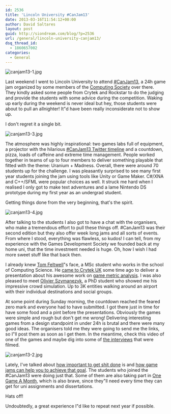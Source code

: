 ```yaml
---
id: 2536
title: 'Lincoln University #CanJam13'
date: 2013-03-16T11:54:12+00:00
author: David Saltares
layout: post
guid: http://siondream.com/blog/?p=2536
url: /general/lincoln-university-canjam13/
dsq_thread_id:
  - 1860657002
categories:
  - General
---
```


![canjam13-1.jpg](/img/wp/canjam13-1.webp)

Last weekend I went to Lincoln University to attend [#CanJam13](https://www.facebook.com/CanJamUK?fref=ts), a 24h game jam organized by some members of the [Computing Society](http://ulcs.co.uk/Home) over there. They kindly asked some people from Crytek and Rockstar to do the judging and provide the students with some advice during the competition. Waking up early during the weekend is never ideal but hey, those students were about to pull an allnighter! It"d have been really inconsiderate not to show up.

I don't regret it a single bit.

![canjam13-3.jpg](/img/wp/canjam13-3.webp)

The atmosphere was highly inspirational: two games labs full of equipment, a projector with the hilarious [#CanJam13 Twitter timeline](https://twitter.com/search/realtime?q=%23canjam13) and a countdown, pizza, loads of caffeine and extreme time management. People worked together in teams of up to four members to deliver something playable that fitted with the theme: Uranium + Madness. Overall, there were around 70 students up for the challenge. I was pleasantly surprised to see many first year students joining the jam using tools like Unity or Game Maker. C#/XNA and C++/SFML were popular choices as well. It struck me hard when I realised I only got to make text adventures and a lame Nintendo DS prototype during my first year as an undergrad student.

Getting things done from the very beginning, that's the spirit.

![canjam13-4.jpg](/img/wp/canjam13-4.webp)

After talking to the students I also got to have a chat with the organisers, who make a tremendous effort to pull these things off. #CanJam13 was their second edition but they also offer week long jams and all sorts of events. From where I stood, everything was flawless, so kudos! I can tell, from my experience with the Games Development Society we founded back at my home uni, that the time investment needed is huge. Oh, how I wish I had more sweet stuff like that back then.

I already knew [Tom Feltwell](https://twitter.com/tfeltwell)"s face, a MSc student who works in the school of Computing Science. He [came to Crytek UK](http://games.lincoln.ac.uk/2012/03/crytek-nottingham-presentation/) some time ago to deliver a presentation about his awesome work on [game metric analysis](http://lincolnredorchestra.blogspot.co.uk/). I was also pleased to meet [Olivier Szymanezyk](https://twitter.com/OScpp), a PhD student who showed me his impressive crowd simulation. Up to 3K entities walking around an airport with their individual destinations and social groups.

At some point during Sunday morning, the countdown reached the feared zero mark and everyone had to have submitted. I got there just in time for have some food and a pint before the presentations. Obviously the games were simple and rough but don't get me wrong! Delivering interesting games from a design standpoint in under 24h is brutal and there were many good ideas. The organisers told me they were going to send me the links, so I"ll post them as soon as I get them. In the meantime, check this video of one of the games and maybe dig into some of [the interviews](http://www.youtube.com/user/ComputingSociety) that were filmed.

![canjam13-2.jpg](/img/wp/canjam13-2.webp)

Lately, I've talked about [how important to get shit done](/games/new-to-games-just-make-games/) is and [how game jams can help you to achieve that goal](/games/ld24-evolution-postmortem/). The students who joined the #CanJam13 were doing just that. Some of them are also taking part in [One Game A Month](http://www.onegameamonth.com/), which is also brave, since they"ll need every time they can get for uni assignments and dissertations.

Hats off!

Undoubtedly, a great experience I"d like to repeat next year if possible.
